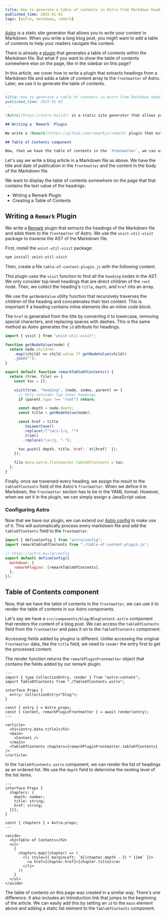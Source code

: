 ```yaml
---
title: How to generate a table of contents in Astro from Markdown headings
published_time: 2025-01-02
tags: [astro, markdown, remark]
---
```



[Astro](https://astro.build/) is a static site generator that allows you to write your content in Markdown. When you write a long blog post, you might want to add a table of contents to help your readers navigate the content.

There is already a [plugin](https://github.com/remarkjs/remark-toc) that generates a table of contents within the Markdown file. But what if you want to show the table of contents somewhere else on the page, like in the sidebar on this page?

In this article, we cover how to write a plugin that extracts headings from a Markdown file and adds a table of content array to the `frontmatter` of Astro. Later, we use it to generate the table of contents.

```markdown wrap title="article.md"
---
title: How to generate a table of contents in Astro from Markdown headings
published_time: 2025-01-02
---

[Astro](https://astro.build/) is a static site generator that allows you to write your content in Markdown. When you share your blog post on social media or you list your posts on your website, you want to have a description of your post.

## Writing a `Remark` Plugin

We write a [Remark](https://github.com/remarkjs/remark) plugin that extracts the headings of the Markdown file and adds them to the `frontmatter` of Astro. We use the `unist-util-visit` package to traverse the AST of the Markdown file.

## Table of Contents component

Now, that we have the table of contents in the `frontmatter`, we can use it to render the table of contents in our Astro components.
```

Let's say we write a blog article in a Markdown file as above. We have the title and date of publication in the `frontmatter` and the content in the body of the Markdown file.

We want to display the table of contents somewhere on the page that that contains the text value of the headnigs:

- Writing a Remark Plugin
- Creating a Table of Contents

## Writing a `Remark` Plugin

We write a [Remark](https://github.com/remarkjs/remark) plugin that extracts the headings of the Markdown file and adds them to the `frontmatter` of Astro. We use the `unist-util-visit` package to traverse the AST of the Markdown file.

<Remark />

First, install the `unist-util-visit` package:

```sh
npm install unist-util-visit
```

Then, create a file `table-of-content-plugin.js` with the following content.

This plugin uses the `visit` function to find all the `heading` nodes in the AST. We only consider top-level headings that are direct children of the `root` node. Then, we collect the heading's `title`, `depth`, and `href` into an array.

We use the `getNodeValue` utility function that recursively traverses the children of the heading and concatenates their text content. This is important if a heading contains inline elements like an inline code block.

The `href` is generated from the title by converting it to lowercase, removing special characters, and replacing spaces with dashes. This is the same method as Astro generates the `id` attribute for headings.

```js title="table-of-content-plugin.js"
import { visit } from "unist-util-visit";

function getNodeValue(node) {
  return node.children
    .map((child) => child.value ?? getNodeValue(child))
    .join("");
}

export default function remarkTableOfContents() {
  return (tree, file) => {
    const toc = [];

    visit(tree, "heading", (node, index, parent) => {
      // Only consider top level headings
      if (parent.type !== "root") return;

      const depth = node.depth;
      const title = getNodeValue(node);

      const href = title
        .toLowerCase()
        .replace(/[^\w\s-]/g, "")
        .trim()
        .replace(/\s+/g, "-");

      toc.push({ depth, title, href: `#${href}` });
    });

    file.data.astro.frontmatter.tableOfContents = toc;
  };
}
```

Finally, once we traversed every heading, we assign the result to the `tableOfContents` field of the Astro's `frontmatter`. When we define it in Markdown, the `frontmatter` section has to be in the YAML format. However, when we set it in the plugin, we can simply assign a JavaScript value.

### Configuring Astro

Now that we have our plugin, we can extend our [Astro config](https://docs.astro.build/en/reference/configuration-reference/) to make use of it. This will automatically process every markdown file and add the `tableOfContents` field to the `frontmatter`.

```js {2,6-8} title="astro.config.mjs"
import { defineConfig } from "astro/config";
import remarkTableOfContents from "./table-of-content-plugin.js";

// https://astro.build/config
export default defineConfig({
  markdown: {
    remarkPlugins: [remarkTableOfContents],
  },
});
```

## Table of Contents component

Now, that we have the table of contents in the `frontmatter`, we can use it to render the table of contents in our Astro components.

Let's say we have a `src/components/blog/BlogContent.astro` component that renders the content of a blog post. We can access the `tableOfContents` field from the `frontmatter` and pass it on to the `TableOfContents` component.

Accessing fields added by plugins is different. Unlike accessing the original `frontmatter` data, like the `title` field, we need to `render` the entry first to get the processed content.

The render function returns the `remarkPluginFrontmatter` object that contains the fields added by our remark plugin.

```astro title="src/components/blog/BlogContent.astro"
---
import { type CollectionEntry, render } from "astro:content";
import TableOfContents from "./TableOfContents.astro";

interface Props {
  entry: CollectionEntry<"blog">;
}

const { entry } = Astro.props;
const { Content, remarkPluginFrontmatter } = await render(entry);
---

<article>
  <h1>{entry.data.title}</h1>
  <main>
    <Content />
  </main>
  <TableOfContents chapters={remarkPluginFrontmatter.tableOfContents} />
</article>
```

In the `TableOfContents.astro` component, we can render the list of headings as an ordered list. We use the `depth` field to determine the nesting level of the list items.

```astro title="src/components/blog/TableOfContents.astro"
---
interface Props {
  chapters: {
    depth: number;
    title: string;
    href: string;
  }[];
}

const { chapters } = Astro.props;
---

<aside>
  <h2>Table of Contents</h2>
  <ul>
    {
      chapters.map((chapter) => (
        <li style={{ marginLeft: `${(chapter.depth - 2) * 1}em` }}>
          <a href={chapter.href}>{chapter.title}</a>
        </li>
      ))
    }
  </ul>
</aside>
```

The table of contents on this page was created in a similar way. There's one difference. It also includes an Introduction link that jumps to the beginning of the article. We can easily add this by setting an `id` to the `main` element above and adding a static list element to the `TableOfContents` component.
